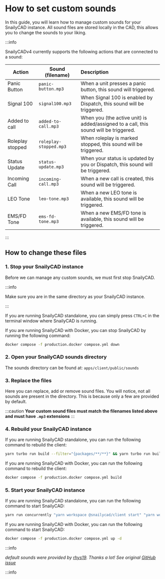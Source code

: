 
# How to set custom sounds

In this guide, you will learn how to manage custom sounds for your SnailyCAD instance.
All sound files are stored locally in the CAD, this allows you to change the sounds to your liking.

:::info

SnailyCADv4 currently supports the following actions that are connected to a sound:

| Action           | Sound (filename)       | Description                                                                           |
| ---------------- | ---------------------- | :------------------------------------------------------------------------------------ |
| Panic Button     | `panic-button.mp3`     | When a unit presses a panic button, this sound will triggered.                        |
| Signal 100       | `signal100.mp3`        | When Signal 100 is enabled by Dispatch, this sound will be triggered.                 |
| Added to call    | `added-to-call.mp3`    | When you (the active unit) is added/assigned to a call, this sound will be triggered. |
| Roleplay stopped | `roleplay-stopped.mp3` | When roleplay is marked stopped, this sound will be triggered.                        |
| Status Update    | `status-update.mp3`    | When your status is updated by you or Dispatch, this sound will be triggered.         |
| Incoming Call    | `incoming-call.mp3`    | When a new call is created, this sound will be triggered.                             |
| LEO Tone         | `leo-tone.mp3`         | When a new LEO tone is available, this sound will be triggered.                       |
| EMS/FD Tone      | `ems-fd-tone.mp3`      | When a new EMS/FD tone is available, this sound will be triggered.                    |

:::

## How to change these files

### 1. Stop your SnailyCAD instance

Before we can manage any custom sounds, we must first stop SnailyCAD.

:::info

Make sure you are in the same directory as your SnailyCAD instance.

:::

<Tabs groupId="installation-method">
  <TabItem value="standalone" label="Standalone" default>

If you are running SnailyCAD standalone, you can simply press `CTRL+C` in the terminal window where SnailyCAD is running.

  </TabItem>
  <TabItem value="docker" label="Docker">

If you are running SnailyCAD with Docker, you can stop SnailyCAD by running the following command:

```bash
docker compose -f production.docker compose.yml down
```

  </TabItem>
</Tabs>

### 2. Open your SnailyCAD sounds directory

The sounds directory can be found at: `apps/client/public/sounds`

### 3. Replace the files

Here you can replace, add or remove sound files. You will notice, not all sounds are present in the directory. This is because only a few are provided by default.

:::caution
**Your custom sound files must match the filenames listed above and must have `.mp3` extensions**
:::

### 4. Rebuild your SnailyCAD instance

<Tabs groupId="installation-method">
  <TabItem value="standalone" label="Standalone" default>

If you are running SnailyCAD standalone, you can run the following command to rebuild the client:

```bash
yarn turbo run build --filter="{packages/**/**}" && yarn turbo run build --filter="{apps/**/**}"
```

  </TabItem>
  <TabItem value="docker" label="Docker">

If you are running SnailyCAD with Docker, you can run the following command to rebuild the client:

```bash
docker compose -f production.docker compose.yml build
```

  </TabItem>
</Tabs>

### 5. Start your SnailyCAD instance

<Tabs groupId="installation-method">
  <TabItem value="standalone" label="Standalone" default>
If you are running SnailyCAD standalone, you can run the following command to start SnailyCAD:

```bash
yarn run concurrently "yarn workspace @snailycad/client start" "yarn workspace @snailycad/api generate && yarn workspace @snailycad/api start"
```

  </TabItem>
  <TabItem value="docker" label="Docker">
If you are running SnailyCAD with Docker, you can run the following command to start SnailyCAD:

```bash
docker compose -f production.docker compose.yml up -d
```

  </TabItem>
</Tabs>

:::info

_default sounds were provided by [rhys19](https://github.com/rhys19). Thanks a lot!
See original [GitHub issue](https://github.com/SnailyCAD/snaily-cadv4/issues/394)_

:::info
